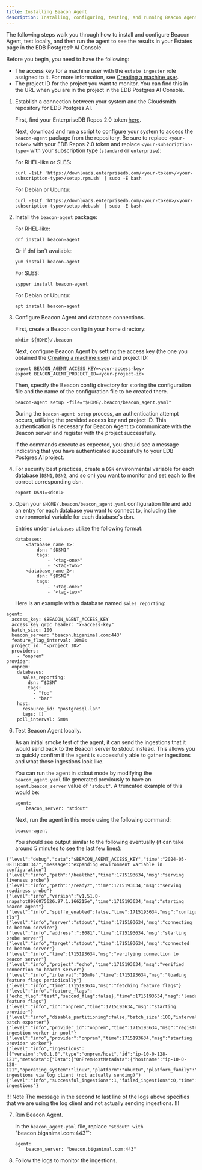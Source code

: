 ```yaml
---
title: Installing Beacon Agent
description: Installing, configuring, testing, and running Beacon Agent
---
```


The following steps walk you through how to install and configure Beacon Agent, test locally, and then run the agent to see the results in your Estates page in the EDB Postgres® AI Console.

Before you begin, you need to have the following:

* The access key for a machine user with the `estate ingester` role assigned to it. For more information, see [Creating a machine user](create-machine-user).
* The project ID for the project you want to monitor. You can find this in the URL when you are in the project in the EDB Postgres AI Console.

1. Establish a connection between your system and the Cloudsmith repository for EDB Postgres AI.

    First, find your EnterpriseDB Repos 2.0 token [here](https://www.enterprisedb.com/repos-downloads).

    Next, download and run a script to configure your system to access the `beacon-agent` package from the repository. Be sure to replace `<your-token>` with your EDB Repos 2.0 token and replace `<your-subscription-type>` with your subscription type (`standard` or `enterprise`):

    For RHEL-like or SLES:

    ```
    curl -1sLf 'https://downloads.enterprisedb.com/<your-token>/<your-subscription-type>/setup.rpm.sh' | sudo -E bash
    ```

    For Debian or Ubuntu:

    ```
    curl -1sLf 'https://downloads.enterprisedb.com/<your-token>/<your-subscription-type>/setup.deb.sh' | sudo -E bash
    ```

2. Install the `beacon-agent` package:

    For RHEL-like:

    ```
    dnf install beacon-agent
    ```

    Or if dnf isn't available:

    ```
    yum install beacon-agent
    ```

    For SLES:

    ```
    zypper install beacon-agent
    ```

    For Debian or Ubuntu:

    ```
    apt install beacon-agent
    ```

3. Configure Beacon Agent and database connections.

    First, create a Beacon config in your home directory:

    ```
    mkdir ${HOME}/.beacon
    ```

    Next, configure Beacon Agent by setting the access key (the one you obtained the [Creating a machine user](create_machine_user)) and project ID:
    
     ```
    export BEACON_AGENT_ACCESS_KEY=<your-access-key>
    export BEACON_AGENT_PROJECT_ID=<your-project-id>
    ```
    
    
   Then, specify the Beacon config directory for storing the configuration file and the name of the configuration file to be created there.

    ```
    beacon-agent setup -file="$HOME/.beacon/beacon_agent.yaml"
    ```

    During the `beacon-agent setup` process, an authentication attempt occurs, utilizing the provided access key and project ID. This authentication is necessary for Beacon Agent to communicate with the Beacon server and register with the project successfully.

    If the commands execute as expected, you should see a message indicating that you have authenticated successfully to your EDB Postgres AI project.


4. For security best practices, create a `DSN` environmental variable for each database (`DSN1`, `DSN2`, and so on) you want to monitor and set each to the correct corresponding dsn.

    ```
    export DSN1=<dsn1>
    ```

5. Open your `$HOME/.beacon/beacon_agent.yaml` configuration file and add an entry for each database you want to connect to, including the environmental variable for each database's dsn.

    Entries under `databases` utilize the following format:
    
    ```
    databases:
        <database_name_1>:
            dsn: "$DSN1"
            tags:
                - "<tag-one>"
                - "<tag-two>"
        <database_name_2>:
            dsn: "$DSN2"
            tags: 
                - "<tag-one>"
                - "<tag-two>"
    ```

    Here is an example with a database named `sales_reporting`:
```
agent:
  access_key: $BEACON_AGENT_ACCESS_KEY
  access_key_grpc_header: "x-access-key"
  batch_size: 100
  beacon_server: "beacon.biganimal.com:443"
  feature_flag_interval: 10m0s
  project_id: "<project ID>"
  providers:
    - "onprem"
provider:
  onprem:
    databases:
      sales_reporting:
        dsn: “$DSN”
        tags:
          - "foo"
          - "bar"
    host:
      resource_id: "postgresql.lan"
      tags: []
    poll_interval: 5m0s
```

6. Test Beacon Agent locally.

    As an initial smoke test of the agent, it can send the ingestions that it would send back to the Beacon server to stdout instead. This allows you to quickly confirm if the agent is successfully able to gather ingestions and what those ingestions look like.

    You can run the agent in stdout mode by modifying the `beacon_agent.yaml` file generated previously to have an `agent.beacon_server` value of `"stdout"`. A truncated example of this would be:

    ```
    agent:
        beacon_server: "stdout"
    ```

    Next, run the agent in this mode using the following command:

    ```
    beacon-agent
    ```

    You should see output similar to the following eventually (it can take around 5 minutes to see the last few lines):

```
{"level":"debug","data":"$BEACON_AGENT_ACCESS_KEY","time":"2024-05-08T18:40:34Z","message":"expanding environment variable in configuration"}
{"level":"info","path":"/healthz","time":1715193634,"msg":"serving liveness probe"}
{"level":"info","path":"/readyz","time":1715193634,"msg":"serving readiness probe"}
{"level":"info","version":"v1.51.0-snapshot8986075626.97.1.166215e","time":1715193634,"msg":"starting beacon agent"}
{"level":"info","spiffe_enabled":false,"time":1715193634,"msg":"configuring tls"}
{"level":"info","server":"stdout","time":1715193634,"msg":"connecting to beacon service"}
{"level":"info","address":":8081","time":1715193634,"msg":"starting probe server"}
{"level":"info","target":"stdout","time":1715193634,"msg":"connected to beacon server"}
{"level":"info","time":1715193634,"msg":"verifying connection to beacon server"}
{"level":"info","project":"echo","time":1715193634,"msg":"verified connection to beacon server"}
{"level":"info","interval":"10m0s","time":1715193634,"msg":"loading feature flags periodically"}
{"level":"info","time":1715193634,"msg":"fetching feature flags"}
{"level":"info","feature_flags":{"echo_flag":"test","second_flag":false},"time":1715193634,"msg":"loaded feature flags"}
{"level":"info","id":"onprem","time":1715193634,"msg":"starting provider"}
{"level":"info","disable_partitioning":false,"batch_size":100,"interval":"10s","time":1715193634,"msg":"starting batch exporter"}
{"level":"info","provider_id":"onprem","time":1715193634,"msg":"registering ingestion worker in pool"}
{"level":"info","provider":"onprem","time":1715193634,"msg":"starting provider worker"}
{"level":"info","ingestions":[{"version":"v0.1.0","type":"onprem/host","id":"ip-10-0-128-121","metadata":{"Data":{"OnPremHostMetadata":{"hostname":"ip-10-0-128-121","operating_system":"linux","platform":"ubuntu","platform_family":"debian","platform_version":"22.04","cpu_limit":1}}}}],"time":1715193934,"msg":"sending ingestions via log client (not actually sending)"}
{"level":"info","successful_ingestions":1,"failed_ingestions":0,"time":1715193934,"msg":"exported ingestions"}
```

!!! Note
The message in the second to last line of the logs above specifies that we are using the log client and not actually sending ingestions.
!!!

7. Run Beacon Agent.

    In the `beacon_agent.yaml` file, replace `"stdout" with `"beacon.biganimal.com:443"`:

    ```
    agent:
        beacon_server: "beacon.biganimal.com:443"

    ```

8. Follow the logs to monitor the ingestions.
